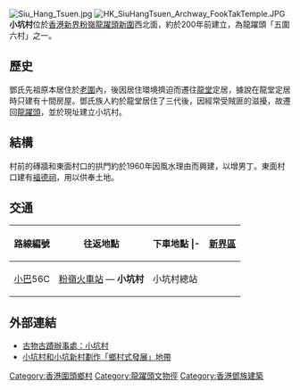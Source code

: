 [[File:Siu_Hang_Tsuen.jpg|thumb]]
[[File:HK_SiuHangTsuen_Archway_FookTakTemple.JPG|thumb]]
'''小坑村'''位於[[香港|香港]][[新界|新界]][[粉嶺|粉嶺]][[龍躍頭|龍躍頭]][[新圍_(龍躍頭)|新圍]]西北面，約於200年前建立，為龍躍頭「五圍六村」之一。

==歷史==
鄧氏先祖原本居住於[[老圍_(龍躍頭)|老圍]]內，後因居住環境擠迫而遷往[[龍堂|龍堂]]定居，據說在龍堂定居時只建有十間房屋。鄧氏族人約於龍堂居住了三代後，因經常受賊匪的滋擾，故遷回[[龍躍頭|龍躍頭]]，並於現址建立小坑村。

==結構==
村前的磚牆和東面村口的拱門約於1960年因風水理由而興建，以增男丁。東面村口建有[[褔德祠|褔德祠]]，用以供奉土地。

==交通==
{| border="0"  cellpadding="3px" style="border: 1px solid #999; background-color:#FFFFFF; "
|-align="center" bgcolor="#cccccc"
!路線編號
!往返地點
!下車地點
|- {{grey row}}
|[[新界區|新界區]]
|-----
| [[小巴|小巴]]56C
| [[粉嶺火車站|粉嶺火車站]] — '''小坑村'''
|  小坑村總站
|}

==外部連結==
*[http://www.amo.gov.hk/b5/trails_lung1.php?tid=1 古物古蹟辦事處：小坑村] {{Wayback|url=http://www.amo.gov.hk/b5/trails_lung1.php?tid=1 |date=20191023234649 }} 
*[https://web.archive.org/web/20070311114204/http://www.news.gov.hk/tc/category/infrastructureandlogistics/040709/html/040709tc06004.htm#begin 小坑村和小坑新村劃作「鄉村式發展」地帶]

{{龍躍頭文物徑文物}}

[[Category:香港圍頭鄉村|Category:香港圍頭鄉村]]
[[Category:龍躍頭文物徑|Category:龍躍頭文物徑]]
[[Category:香港鄧族建築|Category:香港鄧族建築]]